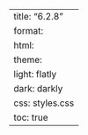 ---
title: "6.2.8"
format:
    html:
        theme:
            light: flatly
            dark: darkly
        css: styles.css
        toc: true
---